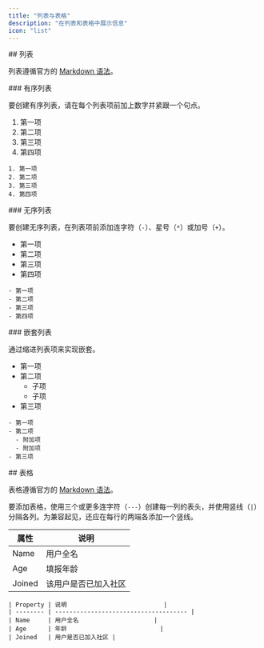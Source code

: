 ```yaml
---
title: "列表与表格"
description: "在列表和表格中展示信息"
icon: "list"
---
```




<div id="lists">
  ## 列表
</div>

列表遵循官方的 [Markdown 语法](https://www.markdownguide.org/basic-syntax/#lists-1)。

<div id="ordered-list">
  ### 有序列表
</div>

要创建有序列表，请在每个列表项前加上数字并紧跟一个句点。

1. 第一项
2. 第二项
3. 第三项
4. 第四项

```mdx
1. 第一项
2. 第二项
3. 第三项
4. 第四项
```

<div id="unordered-list">
  ### 无序列表
</div>

要创建无序列表，在列表项前添加连字符（`-`）、星号（`*`）或加号（`+`）。

* 第一项
* 第二项
* 第三项
* 第四项

```mdx
- 第一项
- 第二项
- 第三项
- 第四项
```

<div id="nested-list">
  ### 嵌套列表
</div>

通过缩进列表项来实现嵌套。

* 第一项
* 第二项
  * 子项
  * 子项
* 第三项

```mdx
- 第一项
- 第二项
  - 附加项
  - 附加项
- 第三项
```


<div id="tables">
  ## 表格
</div>

表格遵循官方的 [Markdown 语法](https://www.markdownguide.org/extended-syntax/#tables)。

要添加表格，使用三个或更多连字符（`---`）创建每一列的表头，并使用竖线（`|`）分隔各列。为兼容起见，还应在每行的两端各添加一个竖线。

| 属性     | 说明                     |
| -------- | ------------------------ |
| Name     | 用户全名                 |
| Age      | 填报年龄                 |
| Joined   | 该用户是否已加入社区     |

```mdx
| Property | 说明                           |
| -------- | ------------------------------------- |
| Name     | 用户全名                     |
| Age      | 年龄                          |
| Joined   | 用户是否已加入社区 |
```
